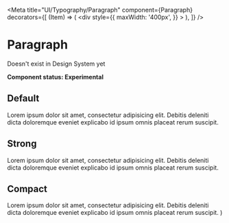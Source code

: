 
<Meta
  title="UI/Typography/Paragraph"
  component={Paragraph}
  decorators={[
    (Item) => (
      <div
        style={{
          maxWidth: '400px',
        }}
      >
        <Item />
      </div>
    ),
  ]}
/>

# Paragraph

Doesn't exist in Design System yet

**Component status: Experimental**

## Default

<Canvas>
  <Story name="Default">
    <Paragraph>
      Lorem ipsum dolor sit amet, consectetur adipisicing elit. Debitis deleniti
      dicta doloremque eveniet explicabo id ipsum omnis placeat rerum suscipit.
    </Paragraph>
  </Story>
</Canvas>

## Strong

<Canvas>
  <Story name="Strong">
    <Paragraph strong>
      Lorem ipsum dolor sit amet, consectetur adipisicing elit. Debitis deleniti
      dicta doloremque eveniet explicabo id ipsum omnis placeat rerum suscipit.
    </Paragraph>
  </Story>
</Canvas>

## Compact

<Canvas>
  <Story name="Compact">
    <CompactThemeProvider>
      <Paragraph>
        Lorem ipsum dolor sit amet, consectetur adipisicing elit. Debitis
        deleniti dicta doloremque eveniet explicabo id ipsum omnis placeat rerum
        suscipit.
      </Paragraph>
    </CompactThemeProvider>
    )
  </Story>
</Canvas>
